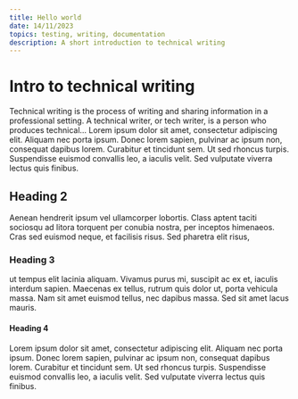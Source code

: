 ```yaml
---
title: Hello world
date: 14/11/2023
topics: testing, writing, documentation
description: A short introduction to technical writing
---
```

# Intro to technical writing
Technical writing is the process of writing and sharing information in a professional setting. A technical writer, or tech writer, is a person who produces technical...
Lorem ipsum dolor sit amet, consectetur adipiscing elit. Aliquam nec porta ipsum. Donec lorem sapien, pulvinar ac ipsum non, consequat dapibus lorem. Curabitur et tincidunt sem. Ut sed rhoncus turpis. Suspendisse euismod convallis leo, a iaculis velit. Sed vulputate viverra lectus quis finibus. 

## Heading 2
Aenean hendrerit ipsum vel ullamcorper lobortis. Class aptent taciti sociosqu ad litora torquent per conubia nostra, per inceptos himenaeos. Cras sed euismod neque, et facilisis risus. Sed pharetra elit risus, 

### Heading 3
ut tempus elit lacinia aliquam. Vivamus purus mi, suscipit ac ex et, iaculis interdum sapien. Maecenas ex tellus, rutrum quis dolor ut, porta vehicula massa. Nam sit amet euismod tellus, nec dapibus massa. Sed sit amet lacus mauris.


#### Heading 4
Lorem ipsum dolor sit amet, consectetur adipiscing elit. Aliquam nec porta ipsum. Donec lorem sapien, pulvinar ac ipsum non, consequat dapibus lorem. Curabitur et tincidunt sem. Ut sed rhoncus turpis. Suspendisse euismod convallis leo, a iaculis velit. Sed vulputate viverra lectus quis finibus. 